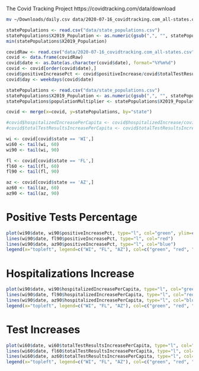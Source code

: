The Covid Tracking Project https://covidtracking.com/data/download

```bash
mv ~/Downloads/daily.csv data/2020-07-16_covidtracking.com_all-states.csv
```

```r
statePopulations <- read.csv("data/state_populations.csv")
statePopulations$X2019_Population <- as.numeric(gsub(",", "", statePopulations$X2019_Population))
min(statePopulations$X2019_Population)
```

```r
covidRaw <- read.csv("data/2020-07-16_covidtracking.com_all-states.csv")
covid <- data.frame(covidRaw)
covid$date <- as.Date(as.character(covid$date), format="%Y%m%d")
covid <- covid[order(covid$date),]
covid$positiveIncreasePct <- covid$positiveIncrease/covid$totalTestResultsIncrease
covid$day <- weekdays(covid$date)

statePopulations <- read.csv("data/state_populations.csv")
statePopulations$X2019_Population <- as.numeric(gsub(",", "", statePopulations$X2019_Population))
statePopulations$populationMultiplier <- statePopulations$X2019_Population/min(statePopulations$X2019_Population)

covid <- merge(x=covid, y=statePopulations, by="state")

#covid$hospitalizedIncreasePerCapita <- covid$hospitalizedIncrease/covid$populationMultiplier
#covid$totalTestResultsIncreasePerCapita <- covid$totalTestResultsIncrease/covid$populationMultiplier

wi <- covid[covid$state == 'WI',]
wi60 <- tail(wi, 60)
wi90 <- tail(wi, 90)

fl <- covid[covid$state == 'FL',]
fl60 <- tail(fl, 60)
fl90 <- tail(fl, 90)

az <- covid[covid$state == 'AZ',]
az60 <- tail(az, 60)
az90 <- tail(az, 90)
```

# Positive Tests Percentage
```r
plot(wi90$date, wi90$positiveIncreasePct, type="l", col="green", ylim=c(0, 1), xlab="Dates", ylab="Positive Tests")
lines(wi90$date, fl90$positiveIncreasePct, type="l", col="red")
lines(wi90$date, az90$positiveIncreasePct, type="l", col="blue")
legend(x="topleft", legend=c("WI", "FL", "AZ"), col=c("green", "red", "blue"), lty=1)
```

# Hospitalizations Increase
```r
plot(wi90$date, wi90$hospitalizedIncreasePerCapita, type="l", col="green", xlab="Dates", ylab="Hospitalizations")
lines(wi90$date, fl90$hospitalizedIncreasePerCapita, type="l", col="red")
lines(wi90$date, az90$hospitalizedIncreasePerCapita, type="l", col="blue")
legend(x="topleft", legend=c("WI", "FL", "AZ"), col=c("green", "red", "blue"), lty=1)
```


# Test Increases
```r
plot(wi60$date, wi60$totalTestResultsIncreasePerCapita, type="l", col="green", ylim=c(0, 0.001), xlab="Dates", ylab="Hospitalizations")
lines(wi60$date, fl60$totalTestResultsIncreasePerCapita, type="l", col="red")
lines(wi60$date, az60$totalTestResultsIncreasePerCapita, type="l", col="blue")
legend(x="topleft", legend=c("WI", "FL", "AZ"), col=c("green", "red", "blue"), lty=1)
```
